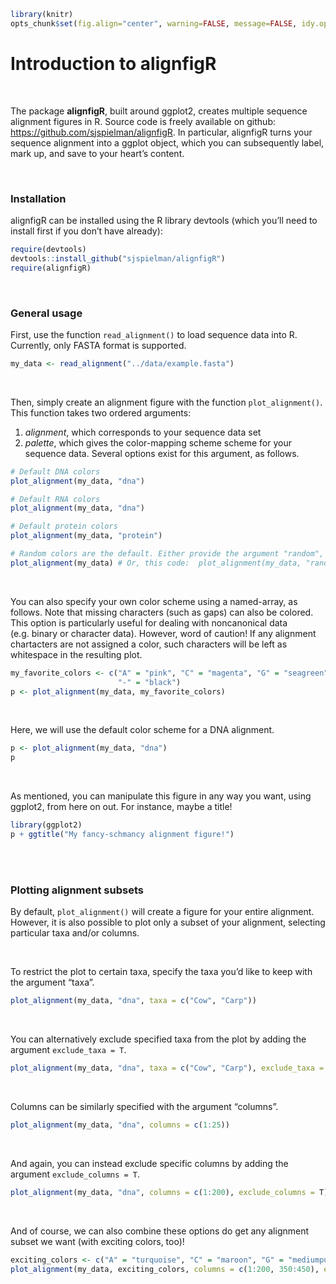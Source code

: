 ```r
library(knitr)
opts_chunk$set(fig.align="center", warning=FALSE, message=FALSE, idy.opts=list(width.cutoff=120))
```

# Introduction to alignfigR

<br>

The package **alignfigR**, built around ggplot2, creates multiple sequence alignment figures in R. Source code is freely available on github: [https://github.com/sjspielman/alignfigR](https://github.com/sjspielman/alignfigR). In particular, alignfigR turns your sequence alignment into a ggplot object, which you can subsequently label, mark up, and save to your heart's content.

<br>

### Installation

alignfigR can be installed using the R library devtools (which you'll need to install first if you don't have already):
```r
require(devtools)
devtools::install_github("sjspielman/alignfigR")
require(alignfigR)
```
<br>

### General usage

First, use the function `read_alignment()` to load sequence data into R. Currently, only FASTA format is supported.
```r
my_data <- read_alignment("../data/example.fasta")
```

<br>

Then, simply create an alignment figure with the function `plot_alignment()`. This function takes two ordered arguments: 

1. *alignment*, which corresponds to your sequence data set
2. *palette*, which gives the color-mapping scheme scheme for your sequence data. Several options exist for this argument, as follows.

```r
# Default DNA colors
plot_alignment(my_data, "dna")

# Default RNA colors
plot_alignment(my_data, "dna")

# Default protein colors
plot_alignment(my_data, "protein")

# Random colors are the default. Either provide the argument "random", or simply provide nothing.
plot_alignment(my_data) # Or, this code:  plot_alignment(my_data, "random")
```

<br>

You can also specify your own color scheme using a named-array, as follows. Note that missing characters (such as gaps) can also be colored. This option is particularly useful for dealing with noncanonical data (e.g. binary or character data). However, word of caution! If any alignment chartacters are not assigned a color, such characters will be left as whitespace in the resulting plot. 
```r
my_favorite_colors <- c("A" = "pink", "C" = "magenta", "G" = "seagreen", "T" = "yellow",
                        "-" = "black")
p <- plot_alignment(my_data, my_favorite_colors)
```

<br>

Here, we will use the default color scheme for a DNA alignment.

```r
p <- plot_alignment(my_data, "dna")
p
```

<br>

As mentioned, you can manipulate this figure in any way you want, using ggplot2, from here on out. For instance, maybe a title!
```r
library(ggplot2)
p + ggtitle("My fancy-schmancy alignment figure!") 
```


<br><br>

### Plotting alignment subsets


By default, `plot_alignment()` will create a figure for your entire alignment. However, it is also possible to plot only a subset of your alignment, selecting particular taxa and/or columns. 

<br>

To restrict the plot to certain taxa, specify the taxa you'd like to keep with the argument "taxa".
```r
plot_alignment(my_data, "dna", taxa = c("Cow", "Carp"))

```

<br>

You can alternatively exclude specified taxa from the plot by adding the argument `exclude_taxa = T`.
```r
plot_alignment(my_data, "dna", taxa = c("Cow", "Carp"), exclude_taxa = T)
```

<br>

Columns can be similarly specified with the argument "columns".
```r
plot_alignment(my_data, "dna", columns = c(1:25))
```

<br>

And again, you can instead exclude specific columns by adding the argument `exclude_columns = T`.
```r
plot_alignment(my_data, "dna", columns = c(1:200), exclude_columns = T)
```

<br>

And of course, we can also combine these options do get any alignment subset we want (with exciting colors, too)!
```r
exciting_colors <- c("A" = "turquoise", "C" = "maroon", "G" = "mediumpurple1", "T" = "royalblue4", "-" = "cornsilk1")
plot_alignment(my_data, exciting_colors, columns = c(1:200, 350:450), exclude_columns = T, taxa = c("Cow", "Carp", "Chicken", "Human") )
```







